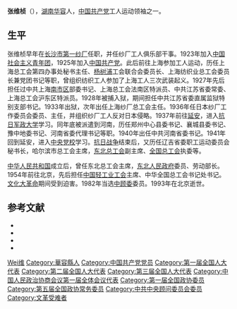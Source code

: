 {{Otheruses|张维桢}}
'''张维桢'''（{{bd|1901年||1993年|3月21日}}），[[湖南|湖南]][[华容|华容]]人，[[中国共产党|中国共产党]]工人运动领袖之一。

== 生平 ==
张维桢早年在[[长沙市第一纱厂|长沙市第一纱厂]]任职，并任纱厂工人俱乐部干事。1923年加入[[中国社会主义青年团|中国社会主义青年团]]，1925年加入[[中国共产党|中国共产党]]。此后前往上海参加工人运动，历任上海总工会第四办事处秘书主任、[[杨树浦|杨树浦]]工会联合会委员长、上海纺织业总工会委员长兼党团书记等职，曾组织纺织工人参加了上海工人三次武装起义。1927年先后担任过中共上海[[南市区_(上海市)|南市区]]部委书记、上海总工会法南区特派员、中共江苏省委常委、上海总工会沪东区特派员。1928年被捕入狱，期间担任中共江苏省委直属监狱特别支部书记。1933年出狱，次年出任上海纱厂总工会主任。1936年任日本纱厂工作委员会委员、主任，并组织纱厂工人反对日本侵略。1937年前往[[延安|延安]]，进入[[抗日军政大学|抗日军政大学]]学习。同年底被派遣到河南，历任郑州中心县委书记、襄城县委书记、豫中地委书记、河南省委代理书记等职。1940年出任中共河南省委书记。1941年回到延安，进入[[中央党校|中央党校]]学习。[[抗日战争|抗日战争]]结束后，又历任辽吉省委职工运动委员会秘书长，哈尔滨市总工会主席，[[东北总工会|东北总工会]]副主席、[[中华全国总工会|全国总工会]]执委等。

[[中华人民共和国|中华人民共和国]]成立后，曾任东北总工会主席，[[东北人民政府|东北人民政府]]委员、劳动部长。1954年前往北京，先后担任[[中国轻工业工会|中国轻工业工会]]主席、中华全国总工会书记处书记。[[文化大革命|文化大革命]]期间受到迫害。1982年当选[[中顾委|中顾委]]委员。1993年在北京逝世。

== 参考文献 ==
{{ReflistH}}
* {{cite web|url=http://www.shtong.gov.cn/newsite/node2/node2245/node4471/node56386/node56418/node56420/userobject1ai43077.html|title=张维桢（1901－1993）|publisher=《上海工运志》|access-date=2019-04-20|archive-date=2019-04-20|archive-url=https://web.archive.org/web/20190420093646/http://www.shtong.gov.cn/newsite/node2/node2245/node4471/node56386/node56418/node56420/userobject1ai43077.html|dead-url=no}}
* {{cite web|url=http://www.hrnews.cn/Info.aspx?ModelId=1&Id=2167|title=张维桢|publisher=华容新闻网|date=2011-06-10|access-date=2011-09-12|archive-date=2016-03-05|archive-url=https://web.archive.org/web/20160305022804/http://www.hrnews.cn/Info.aspx?ModelId=1&Id=2167|dead-url=no}}
* {{cite web|url=http://www.shtong.gov.cn/newsite/node2/node4/node2249/changning/node43717/node43719/node63630/userobject1ai52416.html|title=张维桢(1901～1993年)|publisher=《长宁区志》|access-date=2019-04-20|archive-date=2018-09-27|archive-url=https://web.archive.org/web/20180927065908/http://www.shtong.gov.cn/Newsite/node2/node4/node2249/changning/node43717/node43719/node63630/userobject1ai52416.html|dead-url=no}}
* {{cite web|url=http://search.huaxia.com/s.jsp?iDocId=501825|title=张维桢（1901-）|publisher=华夏经纬}}{{dead link|date=2018年2月 |bot=InternetArchiveBot |fix-attempted=yes }}
{{ReflistF}}

{{中华全国总工会第六届执行委员会}}
{{中华全国总工会第七届执行委员会}}
{{中华全国总工会第八届执行委员会}}

{{Authority control}}
{{DEFAULTSORT:Zhang张}}
[[Category:张姓|Wei维]]
[[Category:華容縣人|Category:華容縣人]]
[[Category:中国共产党党员|Category:中国共产党党员]]
[[Category:第一届全国人大代表|Category:第一届全国人大代表]]
[[Category:第二届全国人大代表|Category:第二届全国人大代表]]
[[Category:第三届全国人大代表|Category:第三届全国人大代表]]
[[Category:中国人民政治协商会议第一届全体会议代表|Category:中国人民政治协商会议第一届全体会议代表]]
[[Category:第一届全国政协委员|Category:第一届全国政协委员]]
[[Category:第五届全国政协常务委员|Category:第五届全国政协常务委员]]
[[Category:中共中央顾问委员会委员|Category:中共中央顾问委员会委员]]
[[Category:文革受难者|Category:文革受难者]]